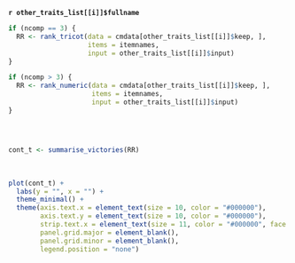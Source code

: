 **`r other_traits_list[[i]]$fullname`**

```r
if (ncomp == 3) {
  RR <- rank_tricot(data = cmdata[other_traits_list[[i]]$keep, ],
                    items = itemnames,
                    input = other_traits_list[[i]]$input)
}

if (ncomp > 3) {
  RR <- rank_numeric(data = cmdata[other_traits_list[[i]]$keep, ],
                     items = itemnames,
                     input = other_traits_list[[i]]$input)
}




cont_t <- summarise_victories(RR)
```

\

```r
plot(cont_t) + 
  labs(y = "", x = "") + 
  theme_minimal() +  
  theme(axis.text.x = element_text(size = 10, color = "#000000"),
        axis.text.y = element_text(size = 10, color = "#000000"),
        strip.text.x = element_text(size = 11, color = "#000000", face = "bold"),
        panel.grid.major = element_blank(),
        panel.grid.minor = element_blank(),
        legend.position = "none")

```